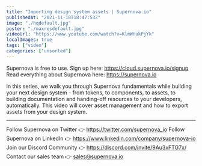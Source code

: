 ```yaml
---
title: "Importing design system assets | Supernova.io"
publishedAt: "2021-11-18T18:47:53Z"
image: "./hqdefault.jpg"
poster: "./maxresdefault.jpg"
videoUrl: "https://www.youtube.com/watch?v=KlmWHukPjYk"
localImages: true
tags: ["video"]
categories: ["unsorted"]
---
```


Supernova is free to use. Sign up here: https://cloud.supernova.io/signup
Read everything about Supernova here: https://supernova.io

In this series, we walk you through Supernova fundamentals while building your next design system - from tokens, to components, to assets, to building documentation and handing-off resources to your developers, automatically. This video will cover asset management and how to export assets from your design system.

---

Follow Supernova on Twitter 👉 https://twitter.com/supernova_io
Follow Supernova on LinkedIn 👉 https://www.linkedin.com/company/supernova-io
Join our Discord Community 👉 https://discord.com/invite/9Au3xFTG7x/
Contact our sales team 👉 sales@supernova.io
